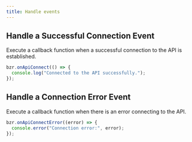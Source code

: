 ```yaml
---
title: Handle events
---
```


## Handle a Successful Connection Event

Execute a callback function when a successful connection to the API is established.

```js
bzr.onApiConnect(() => {
  console.log("Connected to the API successfully.");
});
```

## Handle a Connection Error Event

Execute a callback function when there is an error connecting to the API.

```js
bzr.onApiConnectError((error) => {
  console.error("Connection error:", error);
});
```

